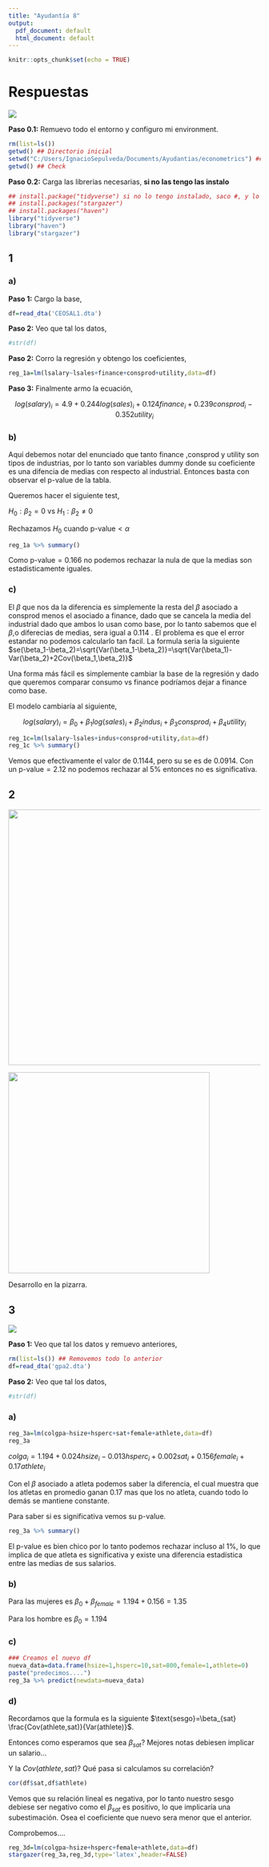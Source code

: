 ---
title: "Ayudantía 8"
output:
  pdf_document: default
  html_document: default
---

```{r setup, include=FALSE}
knitr::opts_chunk$set(echo = TRUE)
```

# Respuestas

![](4_ex1.PNG)

**Paso 0.1:** Remuevo todo el entorno y configuro mi environment.

```{r}
rm(list=ls())
getwd() ## Directorio inicial
setwd("C:/Users/IgnacioSepulveda/Documents/Ayudantias/econometrics") ## Directorio nuevo
getwd() ## Check
```

\newpage

**Paso 0.2:** Carga las librerías necesarias, **si no las tengo las instalo**

```{r,warning=FALSE,message=FALSE}
## install.package("tidyverse") si no lo tengo instalado, saco #, y lo corro
## install.packages("stargazer")
## install.packages("haven")
library("tidyverse")
library("haven")
library("stargazer")

```

## 1

### a)

**Paso 1:** Cargo la base,

```{r}
df=read_dta('CEOSAL1.dta')
```

**Paso 2:** Veo que tal los datos,

```{r}
#str(df)
```

**Paso 2:** Corro la regresión y obtengo los coeficientes,

```{r}
reg_1a=lm(lsalary~lsales+finance+consprod+utility,data=df)
```

**Paso 3:** Finalmente armo la ecuación,

$$log(salary)_i=4.9+0.244log(sales)_i+0.124finance_i+0.239consprod_i-0.352utility_i$$

### b)

Aquí debemos notar del enunciado que tanto finance ,consprod y utility son tipos de industrias, por lo tanto son variables dummy donde su coeficiente es una difencia de medias con respecto al industrial. Entonces basta con observar el p-value de la tabla.

Queremos hacer el siguiente test,

$H_0:\beta_2=0\:\text{vs}\:H_1:\beta_2\ne0$

Rechazamos $H_0$ cuando $\text{p-value}<\alpha$

\newpage

```{r}
reg_1a %>% summary()
```

Como $\text{p-value}=0.166$ no podemos rechazar la nula de que la medias son estadisticamente iguales.

### c)

El $\beta$ que nos da la diferencia es simplemente la resta del $\beta$ asociado a consprod menos el asociado a finance, dado que se cancela la media del industrial dado que ambos lo usan como base, por lo tanto sabemos que el $\beta$,o diferecias de medias, sera igual a 0.114 . El problema es que el error estandar no podemos calcularlo tan facil. La formula seria la siguiente $se(\beta_1-\beta_2)=\sqrt{Var(\beta_1-\beta_2)}=\sqrt{Var(\beta_1)-Var(\beta_2)+2Cov(\beta_1,\beta_2)}$

Una forma más fácil es simplemente cambiar la base de la regresión y dado que queremos comparar consumo vs finance podríamos dejar a finance como base.

\newpage

El modelo cambiaría al siguiente,

$$log(salary)_i=\beta_0+\beta_1log(sales)_i+\beta_2indus_i+\beta_3consprod_i+\beta_4utility_i$$

```{r}
reg_1c=lm(lsalary~lsales+indus+consprod+utility,data=df)
reg_1c %>% summary()
```

Vemos que efectivamente el valor de 0.1144, pero su se es de 0.0914. Con un $\text{p-value}=2.12$ no podemos rechazar al 5% entonces no es significativa.

## 2

![](4_ex2_a.PNG){width="511"}

![](4_ex2_b.PNG){width="402"}

Desarrollo en la pizarra.

## 3

![](4_ex3.PNG)

**Paso 1:** Veo que tal los datos y remuevo anteriores,

```{r}
rm(list=ls()) ## Removemos todo lo anterior
df=read_dta('gpa2.dta')
```

**Paso 2:** Veo que tal los datos,

```{r}
#str(df)
```

### a)

```{r}
reg_3a=lm(colgpa~hsize+hsperc+sat+female+athlete,data=df)
reg_3a
```

$colga_i=1.194+0.024hsize_i-0.013hsperc_i+0.002sat_i+0.156female_i +0.17athlete_i$

Con el $\beta$ asociado a atleta podemos saber la diferencia, el cual muestra que los atletas en promedio ganan 0.17 mas que los no atleta, cuando todo lo demás se mantiene constante.

\newpage

Para saber si es significativa vemos su p-value.

```{r}
reg_3a %>% summary()
```

El p-value es bien chico por lo tanto podemos rechazar incluso al 1%, lo que implica de que atleta es significativa y existe una diferencia estadística entre las medias de sus salarios.

### b)

Para las mujeres es $\beta_0+\beta_{female}=1.194+0.156=1.35$

Para los hombre es $\beta_0=1.194$

### c)

```{r}
### Creamos el nuevo df
nueva_data=data.frame(hsize=1,hsperc=10,sat=800,female=1,athlete=0)
paste("predecimos....")
reg_3a %>% predict(newdata=nueva_data)
```

### d)

Recordamos que la formula es la siguiente $\text{sesgo}=\beta_{sat} \frac{Cov(athlete,sat)}{Var(athlete)}$.

Entonces como esperamos que sea $\beta_{sat}$? Mejores notas debiesen implicar un salario...

Y la $Cov(athlete,sat)$? Qué pasa si calculamos su correlación?

```{r}
cor(df$sat,df$athlete)
```

Vemos que su relación lineal es negativa, por lo tanto nuestro sesgo debiese ser negativo como el $\beta_{sat}$ es positivo, lo que implicaría una subestimación. Osea el coeficiente que nuevo sera menor que el anterior.

Comprobemos....

```{r, results = "asis"}
reg_3d=lm(colgpa~hsize+hsperc+female+athlete,data=df)
stargazer(reg_3a,reg_3d,type='latex',header=FALSE)
```
